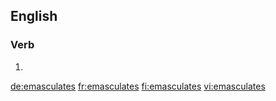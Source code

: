 {{also|émasculâtes}}
==English==

===Verb===
{{head|en|verb form}}

# {{en-third-person singular of|emasculate}}

[[de:emasculates]]
[[fr:emasculates]]
[[fi:emasculates]]
[[vi:emasculates]]
